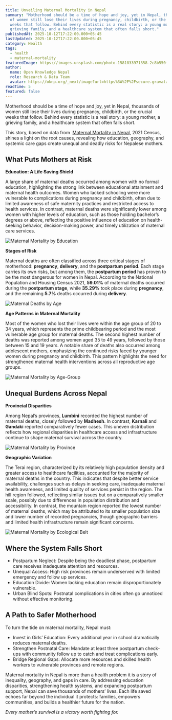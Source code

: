 ```yaml
---
title: Unveiling Maternal Mortality in Nepal
summary: "Motherhood should be a time of hope and joy, yet in Nepal, thousands
  of women still lose their lives during pregnancy, childbirth, or the crucial
  weeks that follow. Behind every statistic is a real story: a young mother, a
  grieving family, and a healthcare system that often falls short."
publishedAt: 2025-10-12T17:22:00.000+05:45
lastUpdated: 2025-10-12T17:22:00.000+05:45
category: Health
tags:
  - health
  - maternal-mortality
featuredImage: https://images.unsplash.com/photo-1581833971358-2c8b550f87b3?w=400&h=250&fit=crop
author:
  name: Open Knowledge Nepal
  role: Research & Data Team
  avatar: https://oknp.org/_next/image?url=https%3A%2F%2Fsecure.gravatar.com%2Favatar%2F23c82997431b608bc553c13d29a2342c%3Fs%3D96%26d%3Dmm%26r%3Dg&w=3840&q=75
readTime: 5
featured: false
---
```

Motherhood should be a time of hope and joy, yet in Nepal, thousands of women still lose their lives during pregnancy, childbirth, or the crucial weeks that follow. Behind every statistic is a real story: a young mother, a grieving family, and a healthcare system that often falls short.

This story, based on data from  [Maternal Mortality in Nepal](https://opendatanepal.com/datasets/maternal-mortality-in-nepal), 2021 Census, shines a light on the root causes, revealing how education, geography, and systemic care gaps create unequal and deadly risks for Nepalese mothers. 

## **What Puts Mothers at Risk**

**Education: A Life Saving Shield**

A large share of maternal deaths occurred among women with no formal education, highlighting the strong link between educational attainment and maternal health outcomes. Women who lacked schooling were more vulnerable to complications during pregnancy and childbirth, often due to limited awareness of safe maternity practices and restricted access to health services. In contrast, maternal deaths were significantly lower among women with higher levels of education, such as those holding bachelor’s degrees or above, reflecting the positive influence of education on health-seeking behavior, decision-making power, and timely utilization of maternal care services.

![Maternal Mortality by Education](/images/{{slug}}/image2.png)

**Stages of Risk**

Maternal deaths are often classified across three critical stages of motherhood: **pregnancy**, **delivery**, and the **postpartum period**. Each stage carries its own risks, but among them, the **postpartum period** has proven to be the most dangerous for women in Nepal. According to the National Population and Housing Census 2021, **59.01%** of maternal deaths occurred during the **postpartum stage**, while **35.29%** took place during **pregnancy**, and the remaining **5.7%** deaths occurred during **delivery**.

![Maternal Deaths by Age](/images/{{slug}}/image11.png)

**Age Patterns in Maternal Mortality**

Most of the women who lost their lives were within the age group of 20 to 34 years, which represents the prime childbearing period and the most vulnerable age group for maternal deaths. The second highest number of deaths was reported among women aged 35 to 49 years, followed by those between 15 and 19 years. A notable share of deaths also occurred among adolescent mothers, emphasizing the continued risks faced by younger women during pregnancy and childbirth. This pattern highlights the need for strengthened maternal health interventions across all reproductive age groups.

![Maternal Mortality by Age-Group](/images/{{slug}}/cybercrime-demographics.png)

## **Unequal Burdens Across Nepal**

**Provincial Disparities**

Among Nepal’s provinces, **Lumbini** recorded the highest number of maternal deaths, closely followed by **Madhesh**. In contrast, **Karnali** and **Gandaki** reported comparatively fewer cases. This uneven distribution reflects how regional disparities in healthcare access and infrastructure continue to shape maternal survival across the country.

![Maternal Mortality by Province](/images/unveiling-maternal-mortality-in-nepal-unveiling-maternal-mortality-in-nepal-a-look-into-causes-disparities-and-care-gaps/image8.png)

**Geographic Variation**

The Terai region, characterized by its relatively high population density and greater access to healthcare facilities, accounted for the majority of maternal deaths in the country. This indicates that despite better service availability, challenges such as delays in seeking care, inadequate maternal health awareness, and limited quality of services persist in the region. The hill region followed, reflecting similar issues but on a comparatively smaller scale, possibly due to differences in population distribution and accessibility. In contrast, the mountain region reported the lowest number of maternal deaths, which may be attributed to its smaller population size and lower number of recorded pregnancies, though geographic barriers and limited health infrastructure remain significant concerns.

![Maternal Mortality by Ecological Belt](/images/unveiling-maternal-mortality-in-nepal-unveiling-maternal-mortality-in-nepal-a-look-into-causes-disparities-and-care-gaps/image1.png)

## **Where the System Falls Short**

* Postpartum Neglect: Despite being the deadliest phase, postpartum care receives inadequate attention and resources.
* Unequal Access: High risk provinces remain underserved with limited emergency and follow up services.
* Education Divide: Women lacking education remain disproportionately vulnerable.
* Urban Blind Spots: Postnatal complications in cities often go unnoticed without effective monitoring.

## **A Path to Safer Motherhood**

To turn the tide on maternal mortality, Nepal must:

* Invest in Girls’ Education: Every additional year in school dramatically reduces maternal deaths.
* Strengthen Postnatal Care: Mandate at least three postpartum check-ups with community follow up to catch and treat complications early.
* Bridge Regional Gaps: Allocate more resources and skilled health workers to vulnerable provinces and remote regions.

Maternal mortality in Nepal is more than a health problem it is a story of inequality, geography, and gaps in care. By addressing education disparities, strengthening health systems, and expanding postpartum support, Nepal can save thousands of mothers’ lives. Each life saved echoes far beyond the individual it protects: families, empowers communities, and builds a healthier future for the nation.

*Every mother’s survival is a victory worth fighting for.*
